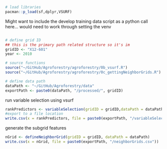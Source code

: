 ```r
# load libraries 
pacman::p_load(sf,dplyr,VSURF)
```

Might want to include the develop training data script as a python call here... would need to work through setting the venv 

```python

```



```r
# define grid ID 
## this is the primary path related structure so it's im
gridID <- "X12-601"
year <- 2010
```


```r
# source functions 
source("~/GitHub/Agroforestry/agroforestry/0b_vsurf.R")
source("~/GitHub/Agroforestry/agroforestry/0c_gettingNeighborGrids.R")

# define data path 
dataPath <- "~/GitHub/Agroforestry/data"
exportPath <- paste0(dataPath, "/processed/", gridID)
```

run variable selection using vsurf
```r
rankPredictors <- variableSelection(gridID = gridID,dataPath = dataPath, year = year)
#export to a file location 
write.csv(x = rankPredictors, file = paste0(exportPath, "/variableSelection",year,".csv"))
```


generate the subgrid features 

```r
nGrid <- defineNeighborGrid(gridID = gridID, dataPath = dataPath)
write.csv(x = nGrid, file = paste0(exportPath, "/neighborGrids.csv"))
```



